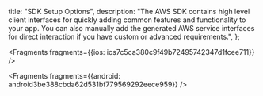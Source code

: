   title: "SDK Setup Options",
  description: "The AWS SDK contains high level client interfaces for quickly adding common features and functionality to your app. You can also manually add the generated AWS service interfaces for direct interaction if you have custom or advanced requirements.",
};






<Fragments fragments={{ios: ios7c5ca380c9f49b72495742347d1fcee711}} />



<Fragments fragments={{android: android3be388cbda62d531bf779569292eece959}} />
